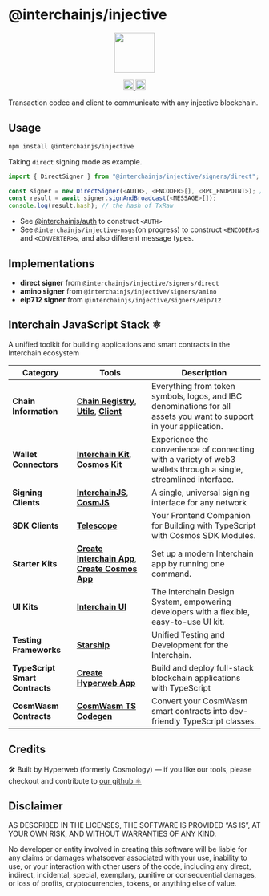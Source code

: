 # @interchainjs/injective

<p align="center" style={{ marginBottom: "20px" }}>
  <img
    src="https://user-images.githubusercontent.com/545047/188804067-28e67e5e-0214-4449-ab04-2e0c564a6885.svg"
    width="80"
  />
</p>

<p
  align="center"
  width="100%"
  style={{
    display: "flex",
    justifyContent: "center",
    alignItems: "center",
    gap: "2px",
  }}
>
  <a href="https://github.com/hyperweb-io/interchainjs/blob/main/LICENSE-MIT">
    <img height="20" src="https://img.shields.io/badge/license-MIT-blue.svg" />
  </a>
  <a href="https://github.com/hyperweb-io/interchainjs/blob/main/LICENSE-Apache">
    <img
      height="20"
      src="https://img.shields.io/badge/license-Apache-blue.svg"
    />
  </a>
</p>

Transaction codec and client to communicate with any injective blockchain.

## Usage

```sh
npm install @interchainjs/injective
```

Taking `direct` signing mode as example.

```ts
import { DirectSigner } from "@interchainjs/injective/signers/direct";

const signer = new DirectSigner(<AUTH>, <ENCODER>[], <RPC_ENDPOINT>); // **ONLY** rpc endpoint is supported for now
const result = await signer.signAndBroadcast(<MESSAGE>[]);
console.log(result.hash); // the hash of TxRaw
```

- See [@interchainjs/auth](/packages/auth/README.md) to construct `<AUTH>`
- See `@interchainjs/injective-msgs`(on progress) to construct `<ENCODER>`s and `<CONVERTER>`s, and also different message types.

## Implementations

- **direct signer** from `@interchainjs/injective/signers/direct`
- **amino signer** from `@interchainjs/injective/signers/amino`
- **eip712 signer** from `@interchainjs/injective/signers/eip712`

## Interchain JavaScript Stack ⚛️

A unified toolkit for building applications and smart contracts in the Interchain ecosystem

| Category                       | Tools                                                                                                                                                                                                     | Description                                                                                                         |
| ------------------------------ | --------------------------------------------------------------------------------------------------------------------------------------------------------------------------------------------------------- | ------------------------------------------------------------------------------------------------------------------- |
| **Chain Information**          | [**Chain Registry**](https://github.com/hyperweb-io/chain-registry), [**Utils**](https://www.npmjs.com/package/@chain-registry/utils), [**Client**](https://www.npmjs.com/package/@chain-registry/client) | Everything from token symbols, logos, and IBC denominations for all assets you want to support in your application. |
| **Wallet Connectors**          | [**Interchain Kit**](https://github.com/hyperweb-io/interchain-kit), [**Cosmos Kit**](https://github.com/hyperweb-io/cosmos-kit)                                                           | Experience the convenience of connecting with a variety of web3 wallets through a single, streamlined interface.    |
| **Signing Clients**            | [**InterchainJS**](https://github.com/hyperweb-io/interchainjs), [**CosmJS**](https://github.com/cosmos/cosmjs)                                                                            | A single, universal signing interface for any network                                                               |
| **SDK Clients**                | [**Telescope**](https://github.com/hyperweb-io/telescope)                                                                                                                                                 | Your Frontend Companion for Building with TypeScript with Cosmos SDK Modules.                                       |
| **Starter Kits**               | [**Create Interchain App**](https://github.com/hyperweb-io/create-interchain-app), [**Create Cosmos App**](https://github.com/hyperweb-io/create-cosmos-app)                               | Set up a modern Interchain app by running one command.                                                              |
| **UI Kits**                    | [**Interchain UI**](https://github.com/hyperweb-io/interchain-ui)                                                                                                                                         | The Interchain Design System, empowering developers with a flexible, easy-to-use UI kit.                            |
| **Testing Frameworks**         | [**Starship**](https://github.com/hyperweb-io/starship)                                                                                                                                                   | Unified Testing and Development for the Interchain.                                                                 |
| **TypeScript Smart Contracts** | [**Create Hyperweb App**](https://github.com/hyperweb-io/create-hyperweb-app)                                                                                                                             | Build and deploy full-stack blockchain applications with TypeScript                                                 |
| **CosmWasm Contracts**         | [**CosmWasm TS Codegen**](https://github.com/CosmWasm/ts-codegen)                                                                                                                                         | Convert your CosmWasm smart contracts into dev-friendly TypeScript classes.                                         |

## Credits

🛠 Built by Hyperweb (formerly Cosmology) — if you like our tools, please checkout and contribute to [our github ⚛️](https://github.com/hyperweb-io)

## Disclaimer

AS DESCRIBED IN THE LICENSES, THE SOFTWARE IS PROVIDED “AS IS”, AT YOUR OWN RISK, AND WITHOUT WARRANTIES OF ANY KIND.

No developer or entity involved in creating this software will be liable for any claims or damages whatsoever associated with your use, inability to use, or your interaction with other users of the code, including any direct, indirect, incidental, special, exemplary, punitive or consequential damages, or loss of profits, cryptocurrencies, tokens, or anything else of value.
